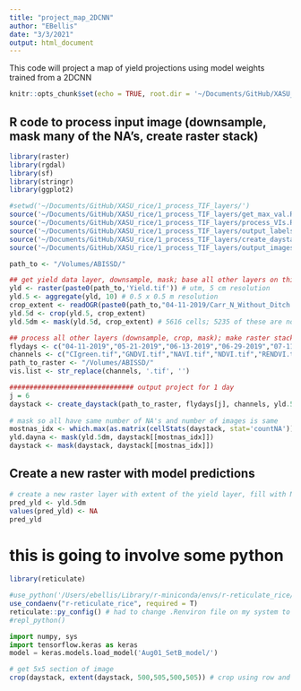 ```yaml
---
title: "project_map_2DCNN"
author: "EBellis"
date: "3/3/2021"
output: html_document
---
```

This code will project a map of yield projections using model weights trained from a 2DCNN
```r
knitr::opts_chunk$set(echo = TRUE, root.dir = '~/Documents/GitHub/XASU_rice/1_process_TIF_layers/')
```

## R code to process input image (downsample, mask many of the NA's, create raster stack)
```r
library(raster)
library(rgdal)
library(sf)
library(stringr)
library(ggplot2)

#setwd('~/Documents/GitHub/XASU_rice/1_process_TIF_layers/')
source('~/Documents/GitHub/XASU_rice/1_process_TIF_layers/get_max_val.R')
source('~/Documents/GitHub/XASU_rice/1_process_TIF_layers/process_VIs.R')
source('~/Documents/GitHub/XASU_rice/1_process_TIF_layers/output_labels.R')
source('~/Documents/GitHub/XASU_rice/1_process_TIF_layers/create_daystack.R')
source('~/Documents/GitHub/XASU_rice/1_process_TIF_layers/output_images.R')

path_to <- "/Volumes/ABISSD/"

## get yield data layer, downsample, mask; base all other layers on this layer
yld <- raster(paste0(path_to,'Yield.tif')) # utm, 5 cm resolution
yld.5 <- aggregate(yld, 10) # 0.5 x 0.5 m resolution
crop_extent <- readOGR(paste0(path_to,"04-11-2019/Carr_N_Without_Ditch.shp"))
yld.5d <- crop(yld.5, crop_extent)
yld.5dm <- mask(yld.5d, crop_extent) # 5616 cells; 5235 of these are non-NA

## process all other layers (downsample, crop, mask); make raster stacks for each day; split into test, train, and validation sets; split each of these into 5x5 pixel subimages and then save each image and channel separately as .csv file 
flydays <- c("04-11-2019","05-21-2019","06-13-2019","06-29-2019","07-11-2019","08-01-2019", "08-13-2019", "08-21-2019","08-28-2019","09-07-2019","09-13-2019") 
channels <- c("CIgreen.tif","GNDVI.tif","NAVI.tif","NDVI.tif","RENDVI.tif","TGI.tif","Thermal.tif")
path_to_raster <- "/Volumes/ABISSD/"
vis.list <- str_replace(channels, '.tif', '')

############################### output project for 1 day
j = 6
daystack <- create_daystack(path_to_raster, flydays[j], channels, yld.5dm) # raster stack for a single day
  
# mask so all have same number of NA's and number of images is same
mostnas_idx <- which.max(as.matrix(cellStats(daystack, stat='countNA')))
yld.dayna <- mask(yld.5dm, daystack[[mostnas_idx]])
daystack <- mask(daystack, daystack[[mostnas_idx]])

```

## Create a new raster with model predictions
```r
# create a new raster layer with extent of the yield layer, fill with NA's
pred_yld <- yld.5dm
values(pred_yld) <- NA
pred_yld
```
# this is going to involve some python
```r
library(reticulate)

#use_python('/Users/ebellis/Library/r-miniconda/envs/r-reticulate_rice/bin/python', required = T)
use_condaenv("r-reticulate_rice", required = T)
reticulate::py_config() # had to change .Renviron file on my system to get python version from conda env and load packages
#repl_python()

```

```python
import numpy, sys
import tensorflow.keras as keras
model = keras.models.load_model('Aug01_SetB_model/')
```

```r
# get 5x5 section of image
crop(daystack, extent(daystack, 500,505,500,505)) # crop using row and column numbers

```

